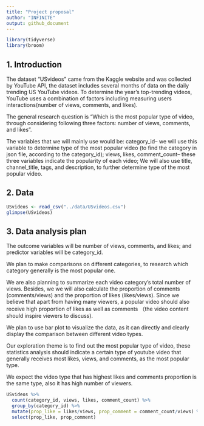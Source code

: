 ```yaml
---
title: "Project proposal"
author: "INFINITE"
output: github_document
---
```


```r
library(tidyverse)
library(broom)
```

## 1. Introduction

The dataset "USvideos" came from the Kaggle website and was collected by YouTube API, the dataset includes several months of data on the daily trending US YouTube videos. To determine the year’s top-trending videos, YouTube uses a combination of factors including measuring users interactions(number of views, comments, and likes). 

The general research question is “Which is the most popular type of video, through considering following three factors: number of views, comments, and likes". 

The variables that we will mainly use would be:
category_id-- we will use this variable to determine type of the most popular video (to find the category in json file, according to the category_id);
views, likes, comment_count-- these three variables indicate the popularity of each video;
We will also use title, channel_title, tags, and description, to further determine type of the most popular video.


## 2. Data
```r
USvideos <- read_csv("../data/USvideos.csv")
glimpse(USvideos)
```


## 3. Data analysis plan

The outcome variables will be number of views, comments, and likes; and predictor variables will be category_id.

We plan to make comparisons on different categories, to research which category generally is the most popular one.

We are also planning to summarize each video category's total number of views. Besides, we we will also calculate the proportion of comments (comments/views) and the proportion of likes (likes/views). Since we believe that apart from having many viewers, a popular video should also receive high proportion of likes as well as comments （the video content should inspire viewers to discuss).

We plan to use bar plot to visualize the data, as it can directly and clearly display the comparison between different video types. 

Our exploration theme is to find out the most popular type of video, these statistics analysis should indicate a certain type of youtube video that generally receives most likes, views, and comments, as the most popular type.

We expect the video type that has highest likes and comments proportion is the same type, also it has high number of viewers.

```r
USvideos %>%
  count(category_id, views, likes, comment_count) %>%
  group_by(category_id) %>%
  mutate(prop_like = likes/views, prop_comment = comment_count/views) %>%
  select(prop_like, prop_comment)
```


